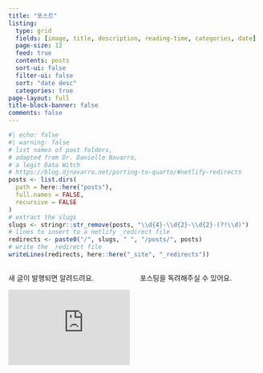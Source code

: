 ```yaml
---
title: "포스트"
listing:
  type: grid
  fields: [image, title, description, reading-time, categories, date]
  page-size: 12
  feed: true
  contents: posts
  sort-ui: false
  filter-ui: false
  sort: "date desc"
  categories: true
page-layout: full
title-block-banner: false
comments: false
---
```


```r
#| echo: false
#| warning: false
# list names of post folders, 
# adapted from Dr. Danielle Navarro,
# a legit Data Witch
# https://blog.djnavarro.net/porting-to-quarto/#netlify-redirects
posts <- list.dirs(
  path = here::here("posts"),
  full.names = FALSE,
  recursive = FALSE
)
# extract the slugs
slugs <- stringr::str_remove(posts, "\\d{4}-\\d{2}-\\d{2}-(?!\\d)")
# lines to insert to a netlify _redirect file
redirects <- paste0("/", slugs, " ", "/posts/", posts)
# write the _redirect file
writeLines(redirects, here::here("_site", "_redirects"))
```

:::: {.columns}

::: {.column width="50%"}

새 글이 발행되면 알려드려요.

<iframe src="https://embeds.beehiiv.com/312bf770-2ddc-411b-b3b9-92b811774acc?slim=true" data-test-id="beehiiv-embed" frameborder="0" scrolling="no" style="margin: 0; border-radius: 0px !important; background-color: transparent;"></iframe>
:::

::: {.column width="50%"}

포스팅을 독려해주실 수 있어요.

<script type="text/javascript" src="https://cdnjs.buymeacoffee.com/1.0.0/button.prod.min.js" data-name="bmc-button" data-slug="taemobang" data-color="#06436e" data-emoji="☕"  data-font="Lato" data-text="Support me" data-outline-color="#ffffff" data-font-color="#ffffff" data-coffee-color="#FFDD00" data-height="40px" ></script>

:::

:::: 